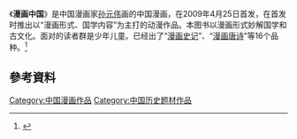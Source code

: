 {{expand|time=2015-04-24T01:33:38+00:00}}
{{onesource|time=2015-04-24T01:33:38+00:00}}
《'''漫画中国'''》是中国漫画家[[孙元伟|孙元伟]]画的中国漫画，在2009年4月25日首发，在首发时推出以“漫画形式、国学内容”为主打的动漫作品。本图书以漫画形式妙解国学和古文化。面对的读者群是少年儿童。已经出了“[[漫画史记|漫画史记]]”、“[[漫画唐诗|漫画唐诗]]”等16个品种。<ref>{{Cite news|url=http://news.sina.com.cn/o/2009-04-26/114315529858s.shtml|title=孙元伟：用动漫弘扬国学|language=zh-cn|publisher=新浪|author=|date=2009年4月26日|accessdate=2015-04-24|archive-date=2015-04-02|archive-url=https://web.archive.org/web/20150402112803/http://news.sina.com.cn/o/2009-04-26/114315529858s.shtml|dead-url=no}}</ref>


==參考資料==
{{Reflist}}

[[Category:中国漫画作品|Category:中国漫画作品]]
[[Category:中国历史题材作品|Category:中国历史题材作品]]